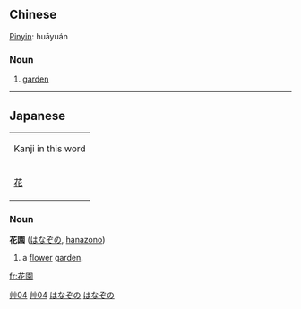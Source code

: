 {{zh-forms|[[花园]]|[[花]][[園]]}}
==Chinese==
{{zh-attention|Chinese header should be replaced with language|key=艸04花園}}
[[Pinyin]]: huāyuán
===Noun===
# [[garden]]

[[Category:zh-tw:Gardening terms|艸04]]
[[Category:zh-tw:Elementary Mandarin|艸04]]

----

==Japanese==
{| align="right" border="0" cellpadding="4" cellspacing="0" style="border:1px solid #aaaaaa; margin-left:5px; margin-right:10px; font-size:8pt; text-align:center;" rules="all" frame="box"
| colspan="4" bgcolor="#f9f9f9" | Kanji in this word
|- style="font-size:12pt;"
! [[花]] || [[園]]
|}
===Noun===
[[Category:Japanese nouns|はなぞの]]
'''花園''' ([[はなぞの]], [[hanazono]])

# a [[flower]] [[garden]].

[[Category:Japanese language|はなぞの]]

[[fr:花園]]